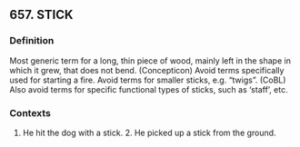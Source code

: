 ## 657. STICK
### Definition
Most generic term for a long, thin piece of wood, mainly left in the shape in which it grew, that does not bend. (Concepticon) Avoid terms specifically used for starting a fire. Avoid terms for smaller sticks, e.g. "twigs". (CoBL) Also avoid terms for specific functional types of sticks, such as ‘staff’, etc.

### Contexts
1. He hit the dog with a stick. 2. He picked up a stick from the ground.

